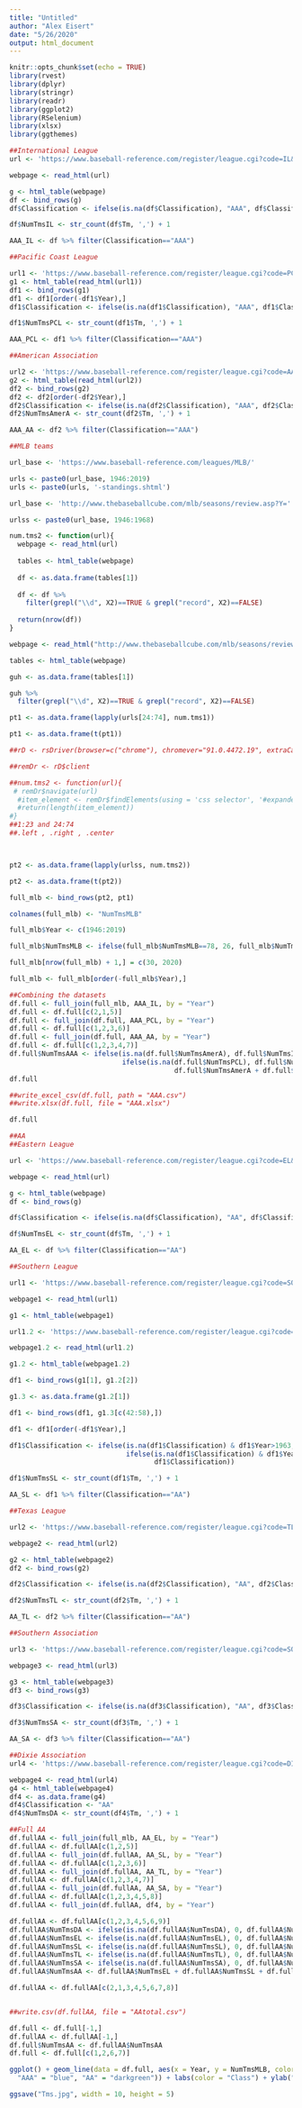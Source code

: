 ```yaml
---
title: "Untitled"
author: "Alex Eisert"
date: "5/26/2020"
output: html_document
---
```


```r
knitr::opts_chunk$set(echo = TRUE)
library(rvest)
library(dplyr)
library(stringr)
library(readr)
library(ggplot2)
library(RSelenium)
library(xlsx)
library(ggthemes)
```

```r
##International League
url <- 'https://www.baseball-reference.com/register/league.cgi?code=IL&class=AAA'

webpage <- read_html(url)

g <- html_table(webpage)
df <- bind_rows(g)
df$Classification <- ifelse(is.na(df$Classification), "AAA", df$Classification)

df$NumTmsIL <- str_count(df$Tm, ',') + 1

AAA_IL <- df %>% filter(Classification=="AAA")

##Pacific Coast League

url1 <- 'https://www.baseball-reference.com/register/league.cgi?code=PCL&class=AAA'
g1 <- html_table(read_html(url1))
df1 <- bind_rows(g1)
df1 <- df1[order(-df1$Year),]
df1$Classification <- ifelse(is.na(df1$Classification), "AAA", df1$Classification)

df1$NumTmsPCL <- str_count(df1$Tm, ',') + 1

AAA_PCL <- df1 %>% filter(Classification=="AAA")

##American Association

url2 <- 'https://www.baseball-reference.com/register/league.cgi?code=AA&class=AAA'
g2 <- html_table(read_html(url2))
df2 <- bind_rows(g2)
df2 <- df2[order(-df2$Year),]
df2$Classification <- ifelse(is.na(df2$Classification), "AAA", df2$Classification)
df2$NumTmsAmerA <- str_count(df2$Tm, ',') + 1

AAA_AA <- df2 %>% filter(Classification=="AAA")

##MLB teams

url_base <- 'https://www.baseball-reference.com/leagues/MLB/'

urls <- paste0(url_base, 1946:2019)
urls <- paste0(urls, '-standings.shtml')

url_base <- 'http://www.thebaseballcube.com/mlb/seasons/review.asp?Y='

urlss <- paste0(url_base, 1946:1968)

num.tms2 <- function(url){
  webpage <- read_html(url)
  
  tables <- html_table(webpage)
  
  df <- as.data.frame(tables[1])
  
  df <- df %>%
    filter(grepl("\\d", X2)==TRUE & grepl("record", X2)==FALSE)
         
  return(nrow(df))
}

webpage <- read_html("http://www.thebaseballcube.com/mlb/seasons/review.asp?Y=1946")

tables <- html_table(webpage)

guh <- as.data.frame(tables[1])

guh %>%
  filter(grepl("\\d", X2)==TRUE & grepl("record", X2)==FALSE)

pt1 <- as.data.frame(lapply(urls[24:74], num.tms1))

pt1 <- as.data.frame(t(pt1))

##rD <- rsDriver(browser=c("chrome"), chromever="91.0.4472.19", extraCapabilities = eCaps)

##remDr <- rD$client

##num.tms2 <- function(url){
 # remDr$navigate(url)
  #item_element <- remDr$findElements(using = 'css selector', '#expanded_standings_overall a')
  #return(length(item_element))
#}
##1:23 and 24:74
##.left , .right , .center



pt2 <- as.data.frame(lapply(urlss, num.tms2))

pt2 <- as.data.frame(t(pt2))

full_mlb <- bind_rows(pt2, pt1)

colnames(full_mlb) <- "NumTmsMLB"

full_mlb$Year <- c(1946:2019)

full_mlb$NumTmsMLB <- ifelse(full_mlb$NumTmsMLB==78, 26, full_mlb$NumTmsMLB)

full_mlb[nrow(full_mlb) + 1,] = c(30, 2020)

full_mlb <- full_mlb[order(-full_mlb$Year),]

##Combining the datasets
df.full <- full_join(full_mlb, AAA_IL, by = "Year")
df.full <- df.full[c(2,1,5)]
df.full <- full_join(df.full, AAA_PCL, by = "Year")
df.full <- df.full[c(1,2,3,6)]
df.full <- full_join(df.full, AAA_AA, by = "Year")
df.full <- df.full[c(1,2,3,4,7)]
df.full$NumTmsAAA <- ifelse(is.na(df.full$NumTmsAmerA), df.full$NumTmsIL + df.full$NumTmsPCL,
                            ifelse(is.na(df.full$NumTmsPCL), df.full$NumTmsAmerA + df.full$NumTmsIL, 
                                         df.full$NumTmsAmerA + df.full$NumTmsIL + df.full$NumTmsPCL))
df.full

##write_excel_csv(df.full, path = "AAA.csv")
##write.xlsx(df.full, file = "AAA.xlsx")

df.full
```

```r
##AA
##Eastern League

url <- 'https://www.baseball-reference.com/register/league.cgi?code=EL&class=AA'

webpage <- read_html(url)

g <- html_table(webpage)
df <- bind_rows(g)

df$Classification <- ifelse(is.na(df$Classification), "AA", df$Classification)

df$NumTmsEL <- str_count(df$Tm, ',') + 1

AA_EL <- df %>% filter(Classification=="AA")

##Southern League

url1 <- 'https://www.baseball-reference.com/register/league.cgi?code=SOUL&class=AA'

webpage1 <- read_html(url1)

g1 <- html_table(webpage1)

url1.2 <- 'https://www.baseball-reference.com/register/league.cgi?code=SALL&class=A'

webpage1.2 <- read_html(url1.2)

g1.2 <- html_table(webpage1.2)

df1 <- bind_rows(g1[1], g1.2[2])

g1.3 <- as.data.frame(g1.2[1])

df1 <- bind_rows(df1, g1.3[c(42:58),])

df1 <- df1[order(-df1$Year),]

df1$Classification <- ifelse(is.na(df1$Classification) & df1$Year>1963, "AA", 
                             ifelse(is.na(df1$Classification) & df1$Year<1963, "A",
                                    df1$Classification))

df1$NumTmsSL <- str_count(df1$Tm, ',') + 1

AA_SL <- df1 %>% filter(Classification=="AA")

##Texas League

url2 <- 'https://www.baseball-reference.com/register/league.cgi?code=TL&class=AA'

webpage2 <- read_html(url2)

g2 <- html_table(webpage2)
df2 <- bind_rows(g2)

df2$Classification <- ifelse(is.na(df2$Classification), "AA", df2$Classification)

df2$NumTmsTL <- str_count(df2$Tm, ',') + 1

AA_TL <- df2 %>% filter(Classification=="AA")

##Southern Association

url3 <- 'https://www.baseball-reference.com/register/league.cgi?code=SOUA&class=AA'

webpage3 <- read_html(url3)

g3 <- html_table(webpage3)
df3 <- bind_rows(g3)

df3$Classification <- ifelse(is.na(df3$Classification), "AA", df3$Classification)

df3$NumTmsSA <- str_count(df3$Tm, ',') + 1

AA_SA <- df3 %>% filter(Classification=="AA")

##Dixie Association
url4 <- 'https://www.baseball-reference.com/register/league.cgi?code=DIXA&class=AA'

webpage4 <- read_html(url4)
g4 <- html_table(webpage4)
df4 <- as.data.frame(g4)
df4$Classification <- "AA"
df4$NumTmsDA <- str_count(df4$Tm, ',') + 1

##Full AA
df.fullAA <- full_join(full_mlb, AA_EL, by = "Year")
df.fullAA <- df.fullAA[c(1,2,5)]
df.fullAA <- full_join(df.fullAA, AA_SL, by = "Year")
df.fullAA <- df.fullAA[c(1,2,3,6)]
df.fullAA <- full_join(df.fullAA, AA_TL, by = "Year")
df.fullAA <- df.fullAA[c(1,2,3,4,7)]
df.fullAA <- full_join(df.fullAA, AA_SA, by = "Year")
df.fullAA <- df.fullAA[c(1,2,3,4,5,8)]
df.fullAA <- full_join(df.fullAA, df4, by = "Year")

df.fullAA <- df.fullAA[c(1,2,3,4,5,6,9)]
df.fullAA$NumTmsDA <- ifelse(is.na(df.fullAA$NumTmsDA), 0, df.fullAA$NumTmsDA)
df.fullAA$NumTmsEL <- ifelse(is.na(df.fullAA$NumTmsEL), 0, df.fullAA$NumTmsEL)
df.fullAA$NumTmsSL <- ifelse(is.na(df.fullAA$NumTmsSL), 0, df.fullAA$NumTmsSL)
df.fullAA$NumTmsTL <- ifelse(is.na(df.fullAA$NumTmsTL), 0, df.fullAA$NumTmsTL)
df.fullAA$NumTmsSA <- ifelse(is.na(df.fullAA$NumTmsSA), 0, df.fullAA$NumTmsSA)
df.fullAA$NumTmsAA <- df.fullAA$NumTmsEL + df.fullAA$NumTmsSL + df.fullAA$NumTmsTL + df.fullAA$NumTmsSA + df.fullAA$NumTmsDA

df.fullAA <- df.fullAA[c(2,1,3,4,5,6,7,8)]


##write.csv(df.fullAA, file = "AAtotal.csv")

df.full <- df.full[-1,]
df.fullAA <- df.fullAA[-1,]
df.full$NumTmsAA <- df.fullAA$NumTmsAA
df.full <- df.full[c(1,2,6,7)]
```

```r
ggplot() + geom_line(data = df.full, aes(x = Year, y = NumTmsMLB, color = "MLB"), size = 1.25) + geom_line(data = df.full, aes(x = Year, y = NumTmsAAA, color = "AAA"), size = 1.25) + geom_line(data = df.fullAA, aes(x = Year, y = NumTmsAA, color = "AA"), size = 1.25) + theme_bw() + theme_stata(scheme = "s1mono") + theme(axis.title.x = element_text(size=15), axis.title.y = element_text(size=15), axis.line = element_line(size = 0.3), axis.text = element_text(size=15), legend.text = element_text(size=15), legend.title = element_text(size=15), plot.title = element_text(hjust = 0.5, size=25), legend.key.size = unit(2, "line"), panel.background = element_blank(), legend.position = c(0.9, 0.3)) + scale_x_continuous(breaks = seq(1946, 2019, by = 5), expand = c(0,0)) + scale_y_continuous(breaks = seq(0, 40, by = 5), expand = c(0,0), limits = c(0, 40)) + scale_color_manual(values = c("MLB" = "red",
  "AAA" = "blue", "AA" = "darkgreen")) + labs(color = "Class") + ylab("Number of Teams")

ggsave("Tms.jpg", width = 10, height = 5)
```

